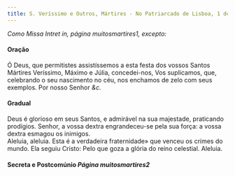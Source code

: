 ```yaml
---
title: S. Veríssimo e Outros, Mártires - No Patriarcado de Lisboa, 1 de Outubro
---
```


<em>Como Missa Intret in, página muitosmartires1, excepto:</em>

<h4 class="text-center">Oração</h4>
<div class="container-fluid">
  <div class="row">
    <span class="text-justify"></div>
    <span class="text-justify">
      Ó Deus, que permitistes assistíssemos a esta festa dos vossos Santos
      Mártires Veríssimo, Máximo e Júlia, concedei-nos, Vos suplicamos, que,
      celebrando o seu nascimento no céu, nos enchamos de zelo com seus
      exemplos. Por nosso Senhor <em>&c.</em>
    </div>
</div>

<h4 class="text-center">Gradual</h4>
<div class="container-fluid">
  <div class="row">
    <span class="text-justify"></div>
    <span class="text-justify">
      Deus é glorioso em seus Santos, e admirável na sua majestade, praticando
      prodígios. Senhor, a vossa dextra engrandeceu-se pela sua força: a vossa
      dextra esmagou os inimigos.
    </div>
    <span class="text-justify"></div>
    <span class="text-justify">
      Aleluia, aleluia. Esta é a verdadeira fraternidade» que venceu os crimes
      do mundo. Ela seguiu Cristo: Pelo que goza a glória do reino celestial.
      Aleluia.
    </div>
</div>

<h4 class="text-center">
  Secreta e Postcomúnio <em>Página muitosmartires2</em>
</h4>
